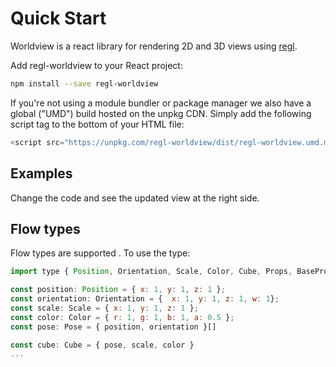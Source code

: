 
# Quick Start

Worldview is a react library for rendering 2D and 3D views using [regl](https://github.com/regl-project/regl).

Add regl-worldview to your React project:

```bash
npm install --save regl-worldview
```

If you're not using a module bundler or package manager we also have a global ("UMD") build hosted on the unpkg CDN. Simply add the following script tag to the bottom of your HTML file:

```js
<script src="https://unpkg.com/regl-worldview/dist/regl-worldview.umd.min.js" />
```

## Examples

Change the code and see the updated view at the right side.

<AllExamples />

## Flow types

Flow types are supported . To use the type:

```js
import type { Position, Orientation, Scale, Color, Cube, Props, BaseProps } from 'regl-worldview'

const position: Position = { x: 1, y: 1, z: 1 };
const orientation: Orientation = {  x: 1, y: 1, z: 1, w: 1};
const scale: Scale = { x: 1, y: 1, z: 1 };
const color: Color = { r: 1, g: 1, b: 1, a: 0.5 };
const pose: Pose = { position, orientation }[]

const cube: Cube = { pose, scale, color }
...

```
